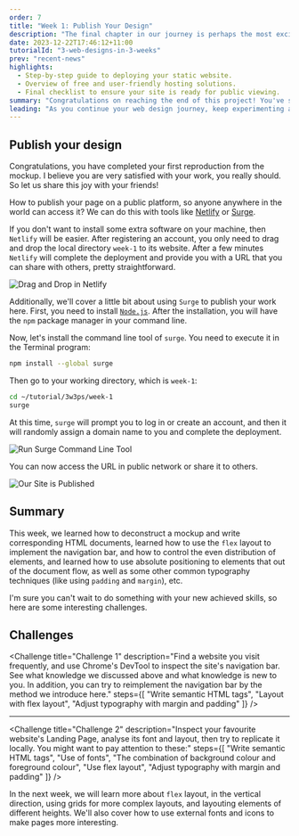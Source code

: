 ```yaml
---
order: 7
title: "Week 1: Publish Your Design"
description: "The final chapter in our journey is perhaps the most exciting one—publishing your design. This is where you bring your project to the world. You'll learn how to deploy your static site for global access, and the best part? We'll explore cost-effective (even free) tools to make your website live."
date: 2023-12-22T17:46:12+11:00
tutorialId: "3-web-designs-in-3-weeks"
prev: "recent-news"
highlights:
  - Step-by-step guide to deploying your static website.
  - Overview of free and user-friendly hosting solutions.
  - Final checklist to ensure your site is ready for public viewing.
summary: "Congratulations on reaching the end of this project! You've successfully created and now published your own website, showcasing your hard work and newly acquired skills to the entire world."
leading: "As you continue your web design journey, keep experimenting and refining your skills. Every project is a new opportunity to innovate and grow."
---
```


## Publish your design

Congratulations, you have completed your first reproduction from the mockup. I believe you are very satisfied with your work, you really should. So let us share this joy with your friends!

How to publish your page on a public platform, so anyone anywhere in the world can access it? We can do this with tools like [Netlify](https://www.netlify.com/) or [Surge](https://surge.sh/).

If you don't want to install some extra software on your machine, then `Netlify` will be easier. After registering an account, you only need to drag and drop the local directory `week-1` to its website. After a few minutes `Netlify` will complete the deployment and provide you with a URL that you can share with others, pretty straightforward.

![Drag and Drop in Netlify](/tutorials/3-web-designs-in-3-weeks/week-1/netlify.png)

Additionally, we'll cover a little bit about using `Surge` to publish your work here. First, you need to install [`Node.js`](https://nodejs.org/en/). After the installation, you will have the `npm` package manager in your command line.

Now, let's install the command line tool of `surge`. You need to execute it in the Terminal program:

```sh
npm install --global surge
```

Then go to your working directory, which is `week-1`:

```sh
cd ~/tutorial/3w3ps/week-1
surge
```

At this time, `surge` will prompt you to log in or create an account, and then it will randomly assign a domain name to you and complete the deployment.

![Run Surge Command Line Tool](/tutorials/3-web-designs-in-3-weeks/week-1/surge-command-line.png)

You can now access the URL in public network or share it to others.

![Our Site is Published](/tutorials/3-web-designs-in-3-weeks/week-1/published.png)

## Summary

This week, we learned how to deconstruct a mockup and write corresponding HTML documents, learned how to use the `flex` layout to implement the navigation bar, and how to control the even distribution of elements, and learned how to use absolute positioning to elements that out of the document flow, as well as some other common typography techniques (like using `padding` and `margin`), etc.

I'm sure you can't wait to do something with your new achieved skills, so here are some interesting challenges.

## Challenges

<Challenge
  title="Challenge 1"
  description="Find a website you visit frequently, and use Chrome's DevTool to inspect the site's navigation bar. See what knowledge we discussed above and what knowledge is new to you. In addition, you can try to reimplement the navigation bar by the method we introduce here."
  steps={[
    "Write semantic HTML tags",
    "Layout with flex layout",
    "Adjust typography with margin and padding"
  ]}
/>

---

<Challenge
  title="Challenge 2"
  description="Inspect your favourite website's Landing Page, analyse its font and layout, then try to replicate it locally. You might want to pay attention to these:"
  steps={[
    "Write semantic HTML tags",
    "Use of fonts",
    "The combination of background colour and foreground colour",
    "Use flex layout",
    "Adjust typography with margin and padding"
  ]}
/>


In the next week, we will learn more about `flex` layout, in the vertical direction, using grids for more complex layouts, and layouting elements of different heights. We'll also cover how to use external fonts and icons to make pages more interesting.